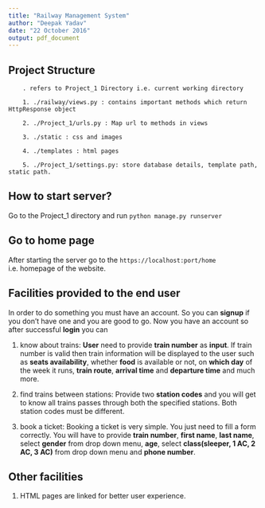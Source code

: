 ```yaml
---
title: "Railway Management System"
author: "Deepak Yadav"
date: "22 October 2016"
output: pdf_document
---
```


## Project Structure
        . refers to Project_1 Directory i.e. current working directory
    
        1. ./railway/views.py : contains important methods which return HttpResponse object
    
        2. ./Project_1/urls.py : Map url to methods in views
    
        3. ./static : css and images
    
        4. ./templates : html pages
    
        5. ./Project_1/settings.py: store database details, template path, static path.

## How to start server?
Go to the Project_1 directory and run ``python manage.py runserver``

## Go to home page
After starting the server go to the ``https://localhost:port/home`` i.e. homepage of the website.

## Facilities provided to the end user

  In order to do something you must have an account. So you can **signup** if you don't have one and you are good to go.
  Now you have an account so after successful **login** you can
  
  1. know about trains: **User** need to provide **train number** as **input**. If train number is valid then train information will be displayed to the user such as **seats availability**, whether **food** is available or not, on **which day** of the week it runs, **train route**, **arrival time** and **departure time** and much more.
  
  2. find trains between stations: Provide two **station codes** and you will get to know all trains passes through both the specified stations. Both station codes must be different.
  
  3. book a ticket: Booking a ticket is very simple. You just need to fill a form correctly. You will have to provide **train number**, **first name**, **last name**, select **gender** from drop down menu, **age**, select **class(sleeper, 1 AC, 2 AC, 3 AC)** from drop down menu and **phone number**.
          
## Other facilities
  1. HTML pages are linked for better user experience.
      
